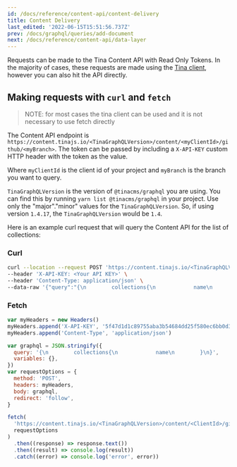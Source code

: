```yaml
---
id: /docs/reference/content-api/content-delivery
title: Content Delivery
last_edited: '2022-06-15T15:51:56.737Z'
prev: /docs/graphql/queries/add-document
next: /docs/reference/content-api/data-layer
---
```


Requests can be made to the Tina Content API with Read Only Tokens. In the majority of cases, these requests are made using the [Tina client](/docs/features/data-fetching/#making-requests-with-the-tina-client), however you can also hit the API directly.

## Making requests with `curl` and `fetch`

> NOTE: for most cases the tina client can be used and it is not necessary to use fetch directly

The Content API endpoint is `https://content.tinajs.io/<TinaGraphQLVersion>/content/<myClientId>/github/<myBranch>`. The token can be passed by including a `X-API-KEY` custom HTTP header with the token as the value.

Where `myClientId` is the client id of your project and `myBranch` is the branch you want to query.

`TinaGraphQLVersion` is the version of `@tinacms/graphql` you are using. You can find this by running `yarn list @tinacms/graphql` in your project. Use only the "major"."minor" values for the `TinaGraphQLVersion`. So, if using version `1.4.17`, the `TinaGraphQLVersion` would be `1.4`.

Here is an example curl request that will query the Content API for the list of collections:

### Curl

```bash
curl --location --request POST 'https://content.tinajs.io/<TinaGraphQLVersion>/content/<ClientId>/github/main' \
--header 'X-API-KEY: <Your API KEY>' \
--header 'Content-Type: application/json' \
--data-raw '{"query":"{\n        collections{\n            name\n        }\n}","variables":{}}'
```

### Fetch

```js
var myHeaders = new Headers()
myHeaders.append('X-API-KEY', '5f47d1d1c89755aba3b54684dd25f580ec6bb0d3')
myHeaders.append('Content-Type', 'application/json')

var graphql = JSON.stringify({
  query: '{\n        collections{\n            name\n        }\n}',
  variables: {},
})
var requestOptions = {
  method: 'POST',
  headers: myHeaders,
  body: graphql,
  redirect: 'follow',
}

fetch(
  'https://content.tinajs.io/<TinaGraphQLVersion>/content/<ClientId>/github/main',
  requestOptions
)
  .then((response) => response.text())
  .then((result) => console.log(result))
  .catch((error) => console.log('error', error))
```
